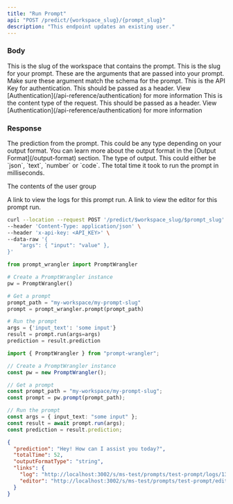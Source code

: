 ```yaml
---
title: "Run Prompt"
api: "POST /predict/{workspace_slug}/{prompt_slug}"
description: "This endpoint updates an existing user."
---
```


### Body

<ParamField body="workspace_slug" type="string" type="path">
  This is the slug of the workspace that contains the prompt.
</ParamField>

<ParamField body="prompt_slug" type="string" type="path">
  This is the slug for your prompt.
</ParamField>
<ParamField body="args" type="object" type="body">
  These are the arguments that are passed into your prompt. Make sure these
  argument match the schema for the prompt.
</ParamField>

<ParamField body="x-api-key" type="string" type="header">
  This is the API Key for authentication. This should be passed as a header.
  View [Authentication](/api-reference/authentication) for more information
</ParamField>
<ParamField body="Content-Type" type="string" type="header">
  This is the content type of the request. This should be passed as a header.
  View [Authentication](/api-reference/authentication) for more information
</ParamField>

### Response

<ResponseField name="prediction">
  The prediction from the prompt. This could be any type depending on your
  output format. You can learn more about the output format in the [Output
  Format](/output-format) section.
</ResponseField>

<ResponseField name="outputFormatType" type="string">
  The type of output. This could either be `json`, `text`, `number` or `code`.
</ResponseField>

<ResponseField name="totalTime" type="number">
  The total time it took to run the prompt in milliseconds.
</ResponseField>

<ResponseField name="links" type="object">

The contents of the user group

<Expandable title="Toggle links">

<ResponseField name="log" type="string">
  A link to view the logs for this prompt run.
</ResponseField>

<ResponseField name="editor" type="string">
  A link to view the editor for this prompt run.
</ResponseField>

</Expandable>

</ResponseField>

<RequestExample>

```bash curl
curl --location --request POST '/predict/$workspace_slug/$prompt_slug' \
--header 'Content-Type: application/json' \
--header 'x-api-key: <API_KEY>' \
--data-raw '{
    "args": { "input": "value" },
}'
```

```python python
from prompt_wrangler import PromptWrangler

# Create a PromptWrangler instance
pw = PromptWrangler()

# Get a prompt
prompt_path = "my-workspace/my-prompt-slug"
prompt = prompt_wrangler.prompt(prompt_path)

# Run the prompt
args = {'input_text': 'some input'}
result = prompt.run(args=args)
prediction = result.prediction
```

```typescript javascript (node)
import { PromptWrangler } from "prompt-wrangler";

// Create a PromptWrangler instance
const pw = new PromptWrangler();

// Get a prompt
const prompt_path = "my-workspace/my-prompt-slug";
const prompt = pw.prompt(prompt_path);

// Run the prompt
const args = { input_text: "some input" };
const result = await prompt.run(args);
const prediction = result.prediction;
```

</RequestExample>

<ResponseExample>

```json Response
{
  "prediction": "Hey! How can I assist you today?",
  "totalTime": 52,
  "outputFormatType": "string",
  "links": {
    "log": "http://localhost:3002/s/ms-test/prompts/test-prompt/logs/1374",
    "editor": "http://localhost:3002/s/ms-test/prompts/test-prompt/edit?logId=1374"
  }
}
```

</ResponseExample>
